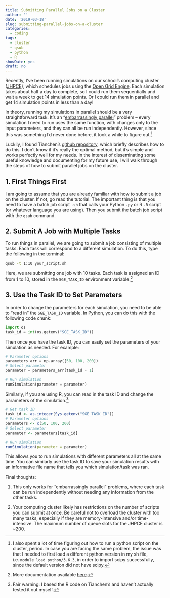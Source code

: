 ```yaml
---
title: Submitting Parallel Jobs on a Cluster
author: ''
date: '2019-03-18'
slug: submitting-parallel-jobs-on-a-cluster
categories:
  - coding
tags:
  - cluster
  - qsub
  - python
  - R
showDate: yes
draft: no
---
```


Recently, I've been running simulations on our school's computing cluster ([JHPCE](https://jhpce.jhu.edu/)), which schedules jobs using the [Open Grid Engine](http://gridscheduler.sourceforge.net/documentation.html). Each simulation takes about half a day to complete, so I could run them sequentially and wait a week to get 14 simulation points. Or I could run them in parallel and get 14 simulation points in less than a day!

In theory, running my simulations in parallel should be a very straightforward task. It's an "[embarrassingly parallel](https://en.wikipedia.org/wiki/Embarrassingly_parallel)" problem -- every simulation I need to run uses the same function, with changes only to the input parameters, and they can all be run independently. However, since this was something I'd never done before, it took a while to figure out.^[I also spent a lot of time figuring out how to run a python script on the cluster, period. In case you are facing the same problem, the issue was that I needed to first load a different python version in my sh file, i.e. `module load python/3.6.3`, in order to import scipy successfully, since the default version did not have scipy.]

Luckily, I found Tianchen's [github repository](https://github.com/tqian/parallel_qsub), which briefly describes how to do this. I don't know if it's really the optimal method, but it's simple and works perfectly well for my needs. In the interest of disseminating some useful knowledge and documenting for my future use, I will walk through the steps of how to submit parallel jobs on the cluster.

## 1. First Things First

I am going to assume that you are already familiar with how to submit a job on the cluster. If not, go read the tutorial. The important thing is that you need to have a batch job script `.sh` that calls your Python `.py` or R `.R` script (or whatever language you are using). Then you submit the batch job script with the `qsub` command.

## 2. Submit A Job with Multiple Tasks

To run things in parallel, we are going to submit a job consisting of multiple tasks. Each task will correspond to a different simulation. To do this, type the following in the terminal:

```bash
qsub -t 1:10 your_script.sh
```

Here, we are submitting one job with 10 tasks. Each task is assigned an ID from 1 to 10, stored in the `SGE_TASK_ID` environment variable.^[More documentation available [here](http://gridscheduler.sourceforge.net/htmlman/htmlman1/qsub.html).]

## 3. Use the Task ID to Set Parameters

In order to change the parameters for each simulation, you need to be able to "read in" the `SGE_TASK_ID` variable. In Python, you can do this with the following code chunk:

```python
import os
task_id = int(os.getenv("SGE_TASK_ID"))
```

Then once you have the task ID, you can easily set the parameters of your simulation as needed. For example:

```python
# Parameter options
parameters_arr = np.array([50, 100, 200])  
# Select parameter
parameter = parameters_arr[task_id - 1]

# Run simulation
runSimulation(parameter = parameter)     
```

Similarly, if you are using R, you can read in the task ID and change the parameters of the simulation.^[Fair warning: I based the R code on Tianchen's and haven't actually tested it out myself.]

```r
# Get task ID
task_id <- as.integer(Sys.getenv("SGE_TASK_ID")) 
# Parameter options
parameters <- c(50, 100, 200)                         
# Select parameter
parameter <- parameters[task_id]                  

# Run simulation
runSimulation(parameter = parameter)             
```

This allows you to run simulations with different parameters all at the same time. You can similarly use the task ID to save your simulation results with an informative file name that tells you which simulation/task was ran.

Final thoughts:

1. This only works for "embarrassingly parallel" problems, where each task can be run independently without needing any information from the other tasks.

2. Your computing cluster likely has restrictions on the number of scripts you can submit at once. Be careful not to overload the cluster with too many tasks, especially if they are memory-intensive and/or time-intensive. The maximum number of queue slots for the JHPCE cluster is ~200.